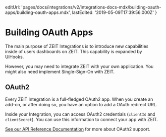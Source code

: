   editUrl:
    'pages/docs/integrations/v2/integrations-docs-mdx/building-oauth-apps/building-oauth-apps.mdx',
  lastEdited: '2019-05-09T17:39:56.000Z'
}

# Building OAuth Apps

The main purpose of ZEIT Integrations is to introduce new capabilities inside of users dashboards on ZEIT. This capability is expanded by UiHooks.

However, you may need to integrate ZEIT with your own application. You might also need implement Single-Sign-On with ZEIT.

## OAuth2

Every ZEIT Integration is a full-fledged OAuth2 app. When you create an add-on, or after doing so, you have an option to add a OAuth redirect URL.

Inside your Integration, you can access OAuth2 credentials (`clientId` and `clientSecret`). You can use this information to connect your app with ZEIT.

[See our API Reference Documentation](https://zeit.co/docs/api#endpoints/oauth2) for more about OAuth2 support.
